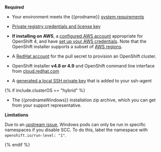 **Required**

- Your environment meets the {{prodname}} [system requirements](../../getting-started/install-on-clusters/openshift/requirements.mdx)

- [Private registry credentials and license key](../../getting-started/install-on-clusters/calico-enterprise.mdx)

- **If installing on AWS**, a [configured AWS account](https://docs.openshift.com/container-platform/4.2/installing/installing_aws/installing-aws-account.html) appropriate for OpenShift 4,
  and have [set up your AWS credentials](https://docs.aws.amazon.com/sdk-for-java/v1/developer-guide/setup-credentials.html). Note that the OpenShift installer supports a subset of [AWS regions](https://docs.openshift.com/container-platform/4.3/installing/installing_aws/installing-aws-account.html#installation-aws-regions_installing-aws-account).

- A [RedHat account](https://cloud.redhat.com/) for the pull secret to provision an OpenShift cluster.

- OpenShift installer **v4.8 or 4.9** and OpenShift command line interface from [cloud.redhat.com](https://cloud.redhat.com/openshift/install/aws/installer-provisioned)

- A [generated a local SSH private key](https://docs.openshift.com/container-platform/4.1/installing/installing_aws/installing-aws-default.html#ssh-agent-using_installing-aws-default) that is added to your ssh-agent

{% if include.clusterOS == "hybrid" %}
- The {{prodnameWindows}} installation zip archive, which you can get from your support representative.

**Limitations**

Due to an [upstream issue](https://bugzilla.redhat.com/show_bug.cgi?id=1768858), Windows pods can only be run in specific namespaces if you disable SCC.
To do this, label the namespace with `openshift.io/run-level: "1"`.

{% endif %}
